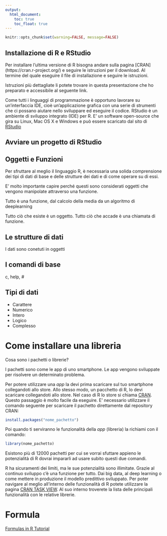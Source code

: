 ```yaml
---
output:
  html_document: 
    toc: true
    toc_float: true
---
```


```r
knitr::opts_chunk$set(warning=FALSE, message=FALSE)
```

<link rel="stylesheet" href="styles.css" type="text/css">

## Installazione di R e RStudio

Per installare l’ultima versione di R bisogna andare sulla pagina [CRAN] (https://cran.r-project.org/) e seguire le istruzioni per il download.
Al termine del quale eseguire il file di installazione e seguire le istruzioni.

Istruzioni più dettagliate li potete trovare in questa presentazione che ho preparato e accessibile al seguente link.

Come tutti i linguaggi di programmazione è opportuno lavorare su un’interfaccia IDE, cioè un’applicazione grafica con una serie di strumenti che ci possano aiutare nello sviluppare ed eseguire il codice. RStudio è un ambiente di sviluppo integrato (IDE) per R. E’ un software open-source che gira su Linux, Mac OS X e Windows e può essere scaricato dal sito di [RStudio](http://www.rstudio.com)

## Avviare un progetto di RStudio




## Oggetti e Funzioni

Per sfruttare al meglio il linguaggio R, è necessaria una solida comprensione dei tipi di dati di base e delle strutture dei dati e di come operare su di essi.

E' molto importante capire perché questi sono considerati oggetti che vengono manipolate attraverso una funzione.

Tutto è una funzione, dal calcolo della media da un algoritmo di deeplearning


Tutto ciò che esiste è un oggetto.
Tutto ciò che accade è una chiamata di funzione.

## Le strutture di dati

I dati sono conetuti in oggetti

## I comandi di base

c, help, #

## Tipi di dati

* Carattere
* Numerico
* Intero
* Logico
* Complesso


# Come installare una libreria

<link rel="stylesheet" href="styles.css" type="text/css">

Cosa sono i pachetti o librerie? 

I pachetti sono come le app di uno smartphone. Le app vengono sviluppate per risolvere un determinato problema.

Per potere utilizzare una *app* la devi prima scaricare sul tuo smartphone collegandoti allo store. Allo stesso modo,  un pacchetto di R, lo devi scaricare collegandoti allo store. Nel caso di R lo store si chiama [CRAN](https://cran.r-project.org/). Questo passaggio è molto facile da eseguire. E' necessario utilizzare il comando seguente per scaricare il pachetto direttamente dal repository CRAN:

```r
install.packages("nome_pachetto")
```

Poi quando ti serviranno le funzionalità della *app* (libreria) la richiami con il comando:

```r
library(nome_pachetto)
```

Esistono più di 12000 pachetti per cui se vorrai sfuttare appieno le potenzialità di R dovrai impararli ad usare subito questi due comandi. 

R ha sicuramenti dei limiti, ma le sue potenzialità sono illimitate. Grazie al continuo sviluppo c'è una funzione per tutto. Dai big data, al deep learning o come mettere in produzione il modello predittivo sviluppato. 
Per poter navigare al meglio all'interno delle funzionalità di R potete utilizzare la pagina [CRAN TASK VIEW](https://cran.r-project.org/web/views/). Al suo interno troverete la lista delle principali funzionalità con le relative librerie.

# Formula

[Formulas in R Tutorial](https://www.datacamp.com/community/tutorials/r-formula-tutorial)



